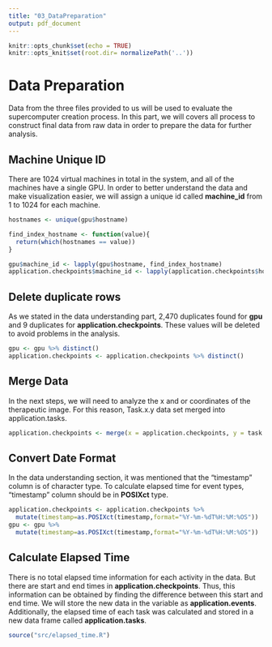 ```yaml
---
title: "03_DataPreparation"
output: pdf_document
---
```


```r
knitr::opts_chunk$set(echo = TRUE)
knitr::opts_knit$set(root.dir= normalizePath('..'))
```

# Data Preparation

Data from the three files provided to us will be used to evaluate the supercomputer creation process.  In this part, we will covers all process to construct final data from raw data in order to prepare the data for further analysis.

## Machine Unique ID

There are 1024 virtual machines in total in the system, and all of the machines have a single GPU. In order to better understand the data and make visualization easier, we will assign a unique id called **machine_id** from 1 to 1024 for each machine.

```r
hostnames <- unique(gpu$hostname) 
```

```r
find_index_hostname <- function(value){
  return(which(hostnames == value))
}
```


```r
gpu$machine_id <- lapply(gpu$hostname, find_index_hostname)
application.checkpoints$machine_id <- lapply(application.checkpoints$hostname,find_index_hostname)
```



## Delete duplicate rows

As we stated in the data understanding part, 2,470 duplicates found  for **gpu** and 9 duplicates for **application.checkpoints**. These values will be deleted to avoid problems in the analysis.

```r
gpu <- gpu %>% distinct()
application.checkpoints <- application.checkpoints %>% distinct()
```

## Merge Data

In the next steps, we will need to analyze the x and or coordinates of the therapeutic image. For this reason, Task.x.y data set merged into application.tasks.

```r
application.checkpoints <- merge(x = application.checkpoints, y = task.x.y, by =c("taskId","jobId"), all = TRUE)
```


## Convert Date Format


In the data understanding section, it was mentioned that the "timestamp" column is of character type. To calculate elapsed time for event types, "timestamp" column should be in **POSIXct** type.

```r
application.checkpoints <- application.checkpoints %>% 
  mutate(timestamp=as.POSIXct(timestamp,format="%Y-%m-%dT%H:%M:%OS"))
gpu <- gpu %>% 
  mutate(timestamp=as.POSIXct(timestamp,format="%Y-%m-%dT%H:%M:%OS")) 
```




## Calculate Elapsed Time

There is no total elapsed time information for each activity in the data. But there are start and end times in **application.checkpoints**. Thus, this information can be obtained by finding the difference between this start and end time.  We will store the new data in the variable as **application.events**. Additionally, the elapsed time of each task was calculated and stored in a new data frame called **application.tasks**.


```r
source("src/elapsed_time.R")
```







